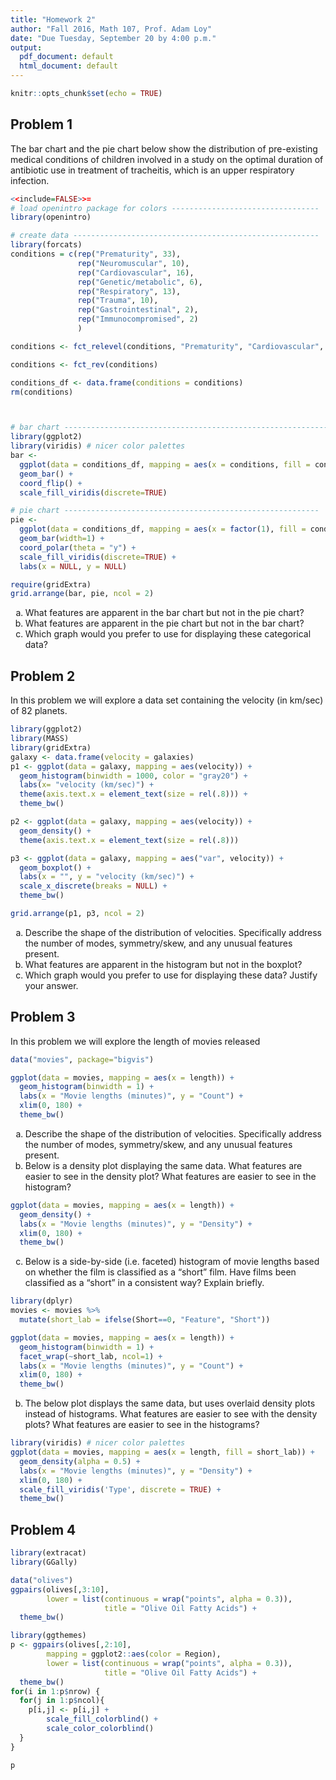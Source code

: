 ```yaml
---
title: "Homework 2"
author: "Fall 2016, Math 107, Prof. Adam Loy"
date: "Due Tuesday, September 20 by 4:00 p.m."
output:
  pdf_document: default
  html_document: default
---
```


```r
knitr::opts_chunk$set(echo = TRUE)
```


## Problem 1
The bar chart and the pie chart below show the distribution of pre-existing medical 
conditions of children involved in a study on the optimal duration of 
antibiotic use in treatment of tracheitis, which is an upper respiratory 
infection.

```r
<<include=FALSE>>=
# load openintro package for colors ---------------------------------
library(openintro)

# create data -------------------------------------------------------
library(forcats)
conditions = c(rep("Prematurity", 33),
               rep("Neuromuscular", 10),
               rep("Cardiovascular", 16),
               rep("Genetic/metabolic", 6),
               rep("Respiratory", 13),
               rep("Trauma", 10),
               rep("Gastrointestinal", 2),
               rep("Immunocompromised", 2)
               )

conditions <- fct_relevel(conditions, "Prematurity", "Cardiovascular", "Respiratory", "Trauma", "Neuromuscular", "Genetic/metabolic", "Immunocompromised", "Gastrointestinal")

conditions <- fct_rev(conditions)

conditions_df <- data.frame(conditions = conditions)
rm(conditions)



# bar chart -----------------------------------------------------------
library(ggplot2)
library(viridis) # nicer color palettes
bar <- 
  ggplot(data = conditions_df, mapping = aes(x = conditions, fill = conditions)) + 
  geom_bar() + 
  coord_flip() +
  scale_fill_viridis(discrete=TRUE)

# pie chart ---------------------------------------------------------
pie <- 
  ggplot(data = conditions_df, mapping = aes(x = factor(1), fill = conditions)) + 
  geom_bar(width=1) + 
  coord_polar(theta = "y") +
  scale_fill_viridis(discrete=TRUE) +
  labs(x = NULL, y = NULL)

require(gridExtra)
grid.arrange(bar, pie, ncol = 2)
```

a. What features are apparent in the bar chart but not in the pie chart?
b. What features are apparent in the pie chart but not in the bar chart?
c. Which graph would you prefer to use for displaying these categorical data?


## Problem 2

In this problem we will explore a data set containing the velocity (in km/sec) of 82 planets.

```r
library(ggplot2)
library(MASS)
library(gridExtra)
galaxy <- data.frame(velocity = galaxies)
p1 <- ggplot(data = galaxy, mapping = aes(velocity)) +
  geom_histogram(binwidth = 1000, color = "gray20") + 
  labs(x= "velocity (km/sec)") +
  theme(axis.text.x = element_text(size = rel(.8))) +
  theme_bw()

p2 <- ggplot(data = galaxy, mapping = aes(velocity)) +
  geom_density() + 
  theme(axis.text.x = element_text(size = rel(.8)))

p3 <- ggplot(data = galaxy, mapping = aes("var", velocity)) +
  geom_boxplot() +
  labs(x = "", y = "velocity (km/sec)") +
  scale_x_discrete(breaks = NULL) +
  theme_bw()

grid.arrange(p1, p3, ncol = 2)
```

a. Describe the shape of the distribution of velocities. Specifically address the number of modes, symmetry/skew, and any unusual features present.
b. What features are apparent in the histogram but not in the boxplot?
c. Which graph would you prefer to use for displaying these data? Justify your answer.

## Problem 3

In this problem we will explore the length of movies released

```r
data("movies", package="bigvis")

ggplot(data = movies, mapping = aes(x = length)) + 
  geom_histogram(binwidth = 1) +
  labs(x = "Movie lengths (minutes)", y = "Count") +
  xlim(0, 180) +
  theme_bw()
```

a. Describe the shape of the distribution of velocities. Specifically address the number of modes, symmetry/skew, and any unusual features present.
b. Below is a density plot displaying the same data. What features are easier to see in the density plot? What features are easier to see in the histogram?

```r
ggplot(data = movies, mapping = aes(x = length)) + 
  geom_density() +
  labs(x = "Movie lengths (minutes)", y = "Density") +
  xlim(0, 180) +
  theme_bw()
```

c. Below is a side-by-side (i.e. faceted) histogram of movie lengths based on whether the film is classified as a "short" film. Have films been classified as a "short" in a consistent way? Explain briefly.

```r
library(dplyr)
movies <- movies %>%
  mutate(short_lab = ifelse(Short==0, "Feature", "Short"))

ggplot(data = movies, mapping = aes(x = length)) + 
  geom_histogram(binwidth = 1) +
  facet_wrap(~short_lab, ncol=1) +
  labs(x = "Movie lengths (minutes)", y = "Count") +
  xlim(0, 180) +
  theme_bw()
```


b. The below plot displays the same data, but uses overlaid density plots instead of histograms. What features are easier to see with the density plots? What features are easier to see in the histograms?

```r
library(viridis) # nicer color palettes
ggplot(data = movies, mapping = aes(x = length, fill = short_lab)) + 
  geom_density(alpha = 0.5) +
  labs(x = "Movie lengths (minutes)", y = "Density") +
  xlim(0, 180) +
  scale_fill_viridis('Type', discrete = TRUE) +
  theme_bw()
```


## Problem 4

```r
library(extracat)
library(GGally)

data("olives")
ggpairs(olives[,3:10], 
        lower = list(continuous = wrap("points", alpha = 0.3)),
                     title = "Olive Oil Fatty Acids") +
  theme_bw()
```

```r
library(ggthemes)
p <- ggpairs(olives[,2:10], 
        mapping = ggplot2::aes(color = Region),
        lower = list(continuous = wrap("points", alpha = 0.3)),
                     title = "Olive Oil Fatty Acids") +
  theme_bw()
for(i in 1:p$nrow) {
  for(j in 1:p$ncol){
    p[i,j] <- p[i,j] + 
        scale_fill_colorblind() +
        scale_color_colorblind()  
  }
}

p
```



